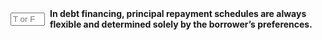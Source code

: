 ::: {.question-block}

<form onsubmit="event.preventDefault(); checkAnswerBox('module6_tf_q43','F')" style="display: flex; align-items: center; gap: 8px;">
<input type="text" id="module6_tf_q43" name="module6_tf_q43" maxlength="1" placeholder="T or F" style="width: 55px;" data-correct-answer="F" /> 
<label for="module6_tf_q43"><strong>In debt financing, principal repayment schedules are always flexible and determined solely by the borrower’s preferences.</strong></label>
</form>

<div id="feedback-module6_tf_q43" class="feedback" data-status="" style="display:none;">
This is FALSE. Repayment schedules are defined by the loan or bond contract, not by the borrower’s discretion.
</div>

:::
